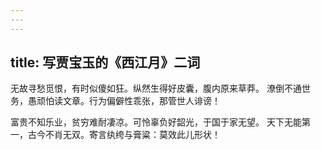 ```yaml
---
---
---
```

title: 写贾宝玉的《西江月》二词
---

无故寻愁觅恨，有时似傻如狂。纵然生得好皮囊，腹内原来草莽。
潦倒不通世务，愚顽怕读文章。行为偏僻性乖张，那管世人诽谤！

富贵不知乐业，贫穷难耐凄凉。可怜辜负好韶光，于国于家无望。
天下无能第一，古今不肖无双。寄言纨绔与膏粱：莫效此儿形状！

